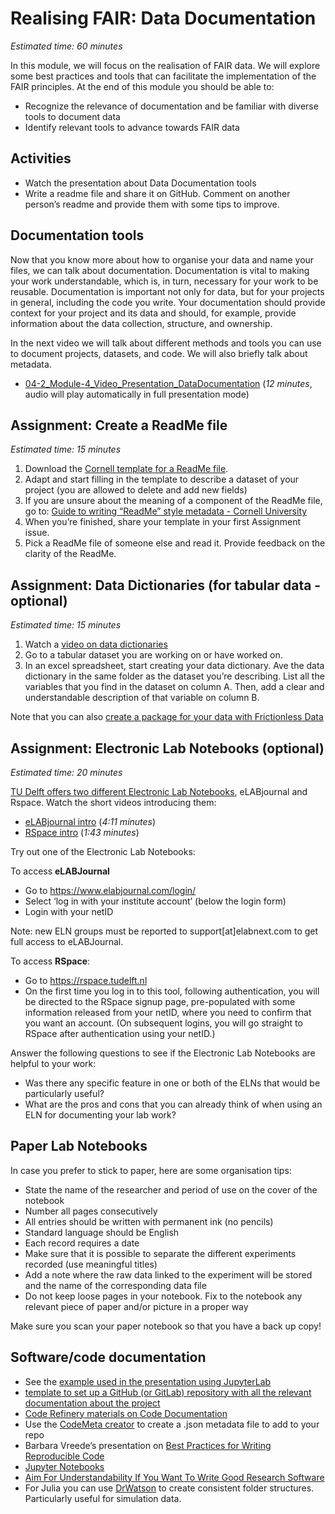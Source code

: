# Realising FAIR: Data Documentation {#realisingFAIR2}

*Estimated time: 60 minutes*

In this module, we will focus on the realisation of FAIR data. We will explore some best practices and tools that can facilitate the implementation of the FAIR principles. At the end of this module you should be able to:

-   Recognize the relevance of documentation and be familiar with diverse tools to document data
-   Identify relevant tools to advance towards FAIR data

## Activities

-   Watch the presentation about Data Documentation tools
-   Write a readme file and share it on GitHub. Comment on another person's readme and provide them with some tips to improve.

## Documentation tools

Now that you know more about how to organise your data and name your files, we can talk about documentation. Documentation is vital to making your work understandable, which is, in turn, necessary for your work to be reusable. Documentation is important not only for data, but for your projects in general, including the code you write. Your documentation should provide context for your project and its data and should, for example, provide information about the data collection, structure, and ownership.

In the next video we will talk about different methods and tools you can use to document projects, datasets, and code. We will also briefly talk about metadata.

-   [04-2_Module-4_Video_Presentation_DataDocumentation](https://surfdrive.surf.nl/files/index.php/s/Y1ylaZYL1R3VPbR) (*12 minutes*, audio will play automatically in full presentation mode)

## Assignment: Create a ReadMe file

*Estimated time: 15 minutes*

1.  Download the [Cornell template for a ReadMe file](https://cornell.app.box.com/v/ReadmeTemplate).
2.  Adapt and start filling in the template to describe a dataset of your project (you are allowed to delete and add new fields)
3.  If you are unsure about the meaning of a component of the ReadMe file, go to: [Guide to writing "ReadMe" style metadata - Cornell University](https://data.research.cornell.edu/content/readme#best_practices)
4.  When you're finished, share your template in your first Assignment issue.
5.  Pick a ReadMe file of someone else and read it. Provide feedback on the clarity of the ReadMe.

## Assignment: Data Dictionaries (for tabular data - optional)

*Estimated time: 15 minutes*

1.  Watch a [video on data dictionaries](https://www.youtube.com/watch?v=Fe3i9qyqPjo)
2.  Go to a tabular dataset you are working on or have worked on.
3.  In an excel spreadsheet, start creating your data dictionary. Ave the data dictionary in the same folder as the dataset you're describing. List all the variables that you find in the dataset on column A. Then, add a clear and understandable description of that variable on column B.

Note that you can also [create a package for your data with Frictionless Data](https://create.frictionlessdata.io)

## Assignment: Electronic Lab Notebooks (optional)

*Estimated time: 20 minutes*

[TU Delft offers two different Electronic Lab Notebooks](https://www.tudelft.nl/en/library/research-data-management/r/manage/electronic-lab-note%20book), eLABjournal and Rspace. Watch the short videos introducing them:

-   [eLABjournal intro](https://www.youtube.com/watch?v=ys4BKEWWnEc&feature=youtu.be) (*4:11 minutes*)
-   [RSpace intro](https://www.youtube.com/watch?v=q2CEnZRC1_o&t=5s) (*1:43 minutes*)

Try out one of the Electronic Lab Notebooks:

To access **eLABJournal**

-   Go to <https://www.elabjournal.com/login/>
-   Select 'log in with your institute account' (below the login form)
-   Login with your netID

Note: new ELN groups must be reported to support\[at\]elabnext.com to get full access to eLABJournal.

To access **RSpace**:

-   Go to <https://rspace.tudelft.nl>
-   On the first time you log in to this tool, following authentication, you will be directed to the RSpace signup page, pre-populated with some information released from your netID, where you need to confirm that you want an account. (On subsequent logins, you will go straight to RSpace after authentication using your netID.)

Answer the following questions to see if the Electronic Lab Notebooks are helpful to your work:

-   Was there any specific feature in one or both of the ELNs that would be particularly useful?
-   What are the pros and cons that you can already think of when using an ELN for documenting your lab work?

## Paper Lab Notebooks

In case you prefer to stick to paper, here are some organisation tips:

-   State the name of the researcher and period of use on the cover of the notebook
-   Number all pages consecutively
-   All entries should be written with permanent ink (no pencils)
-   Standard language should be English
-   Each record requires a date
-   Make sure that it is possible to separate the different experiments recorded (use meaningful titles)
-   Add a note where the raw data linked to the experiment will be stored and the name of the corresponding data file
-   Do not keep loose pages in your notebook. Fix to the notebook any relevant piece of paper and/or picture in a proper way

Make sure you scan your paper notebook so that you have a back up copy!

## Software/code documentation

-   See the [example used in the presentation using JupyterLab](https://mybinder.org/v2/gh/jupyterlab/jupyterlab-demo/master?urlpath=lab/tree/demo)
-   [template to set up a GitHub (or GitLab) repository with all the relevant documentation about the project](https://github.com/manuGil/fair-code)
-   [Code Refinery materials on Code Documentation](https://coderefinery.github.io/documentation/)
-   Use the [CodeMeta creator](https://codemeta.github.io/codemeta-generator/) to create a .json metadata file to add to your repo
-   Barbara Vreede's presentation on [Best Practices for Writing Reproducible Code](https://bvreede.github.io/presentations/presentations/2020-09-17_BestPractices-lecture.html#1)
-   [Jupyter Notebooks](https://github.com/jupyter/jupyter/wiki)
-   [Aim For Understandability If You Want To Write Good Research Software](https://www.software.ac.uk/blog/2022-07-04-aim-understandability-if-you-want-write-good-research-software)
-   For Julia you can use [DrWatson](https://juliadynamics.github.io/DrWatson.jl/dev/) to create consistent folder structures. Particularly useful for simulation data.
